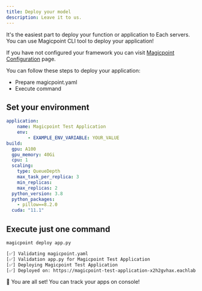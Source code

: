 ```yaml
---
title: Deploy your model
description: Leave it to us. 
---
```


It's the easiest part to deploy your function or application to Each servers. You can use Magicpoint CLI tool to deploy your application!

If you have not configured your framework you can visit [Magicpoint Configuration](/magicpoint/configuration) page.

You can follow these steps to deploy your application:
- Prepare magicpoint.yaml
- Execute command

## Set your environment
```yaml magicpoint.yaml
application: 
    name: Magicpoint Test Application
    env:
        - EXAMPLE_ENV_VARIABLE: YOUR_VALUE
build:
  gpu: A100
  gpu_memory: 40Gi
  cpu: 1
  scaling:
    type: QueueDepth 
    max_task_per_replica: 3
    min_replicas: 
    max_replicas: 2
  python_version: 3.8
  python_packages:
    - pillow==8.2.0
  cuda: "11.1" 
```

## Execute just one command
```sh
magicpoint deploy app.py
```

```sh
[✅] Validating magicpoint.yaml
[✅] Validation app.py for Magicpoint Test Application
[✅] Deploying Magicpoint Test Application
[✅] Deployed on: https://magicpoint-test-application-x2h2gvhax.eachlabs.a
```

🎉 You are all set! You can track your apps on console!